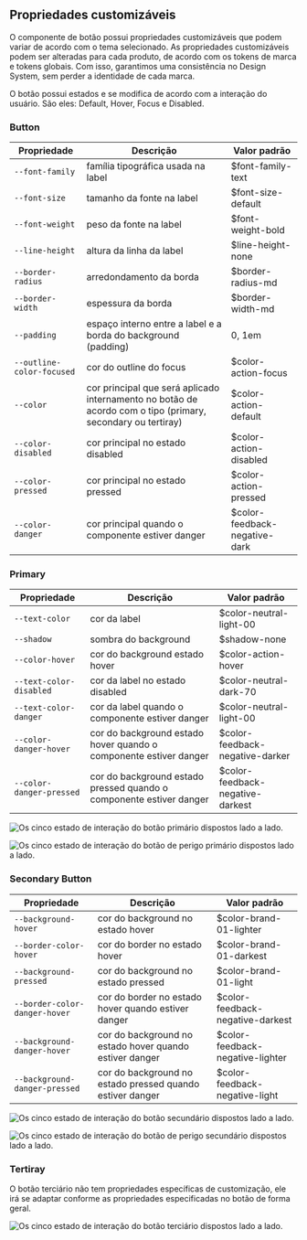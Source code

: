 
## Propriedades customizáveis

O componente de botão possui propriedades customizáveis que podem variar de acordo com o tema selecionado. As propriedades customizáveis podem ser alteradas para cada produto, de acordo com os tokens de marca e tokens globais. Com isso, garantimos uma consistência no Design System, sem perder a identidade de cada marca.

O botão possui estados e se modifica de acordo com a interação do usuário. São eles: Default, Hover, Focus e Disabled.

### Button

| Propriedade               | Descrição                                                                                                   | Valor padrão                  |
| ------------------------- | ----------------------------------------------------------------------------------------------------------- | ----------------------------- |
| `--font-family`           | família tipográfica usada na label                                                                          | $font-family-text             |
| `--font-size`             | tamanho da fonte na label                                                                                   | $font-size-default            |
| `--font-weight`           | peso da fonte na label                                                                                      | $font-weight-bold             |
| `--line-height`           | altura da linha da label                                                                                    | $line-height-none             |
| `--border-radius`         | arredondamento da borda                                                                                     | $border-radius-md             |
| `--border-width`          | espessura da borda                                                                                          | $border-width-md              |
| `--padding`               | espaço interno entre a label e a borda do background (padding)                                              | 0, 1em                        |
| `--outline-color-focused` | cor do outline do focus                                                                                     | $color-action-focus           |
| `--color`                 | cor principal que será aplicado internamento no botão de acordo com o tipo (primary, secondary ou tertiray) | $color-action-default         |
| `--color-disabled`        | cor principal no estado disabled                                                                            | $color-action-disabled        |
| `--color-pressed`         | cor principal no estado pressed                                                                             | $color-action-pressed         |
| `--color-danger`          | cor principal quando o componente estiver danger                                                            | $color-feedback-negative-dark |

### Primary

| Propriedade              | Descrição                                                           | Valor padrão                     |
| ------------------------ | ------------------------------------------------------------------- | -------------------------------- |
| `--text-color`           | cor da label                                                        | $color-neutral-light-00          |
| `--shadow`               | sombra do background                                                | $shadow-none                     |
| `--color-hover`          | cor do background estado hover                                      | $color-action-hover              |
| `--text-color-disabled`  | cor da label no estado disabled                                     | $color-neutral-dark-70           |
| `--text-color-danger`    | cor da label quando o componente estiver danger                     | $color-neutral-light-00          |
| `--color-danger-hover`   | cor do background estado hover quando o componente estiver danger   | $color-feedback-negative-darker  |
| `--color-danger-pressed` | cor do background estado pressed quando o componente estiver danger | $color-feedback-negative-darkest |

<img
  src={buttonPrimary}
  alt="Os cinco estado de interação do botão primário dispostos lado a lado."
/>

<img
  src={buttonPrimaryDanger}
  alt="Os cinco estado de interação do botão de perigo primário dispostos lado a lado."
/>

### Secondary Button

| Propriedade                   | Descrição                                                 | Valor padrão                     |
| ----------------------------- | --------------------------------------------------------- | -------------------------------- |
| `--background-hover`          | cor do background no estado hover                         | $color-brand-01-lighter          |
| `--border-color-hover`        | cor do border no estado hover                             | $color-brand-01-darkest          |
| `--background-pressed`        | cor do background no estado pressed                       | $color-brand-01-light            |
| `--border-color-danger-hover` | cor do border no estado hover quando estiver danger       | $color-feedback-negative-darkest |
| `--background-danger-hover`   | cor do background no estado hover quando estiver danger   | $color-feedback-negative-lighter |
| `--background-danger-pressed` | cor do background no estado pressed quando estiver danger | $color-feedback-negative-light   |

<img
  src={buttonSecondary}
  alt="Os cinco estado de interação do botão secundário dispostos lado a lado."
/>

<img
  src={buttonSecondaryDanger}
  alt="Os cinco estado de interação do botão de perigo secundário dispostos lado a lado."
/>

### Tertiray

O botão terciário não tem propriedades específicas de customização, ele irá se adaptar conforme
as propriedades especificadas no botão de forma geral.

<img
  src={buttonTertiary}
  alt="Os cinco estado de interação do botão terciário dispostos lado a lado."
/>

